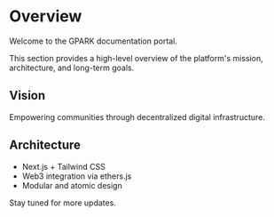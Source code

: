 # Overview

Welcome to the GPARK documentation portal.

This section provides a high-level overview of the platform's mission, architecture, and long-term goals.

## Vision

Empowering communities through decentralized digital infrastructure.

## Architecture

- Next.js + Tailwind CSS
- Web3 integration via ethers.js
- Modular and atomic design

Stay tuned for more updates.